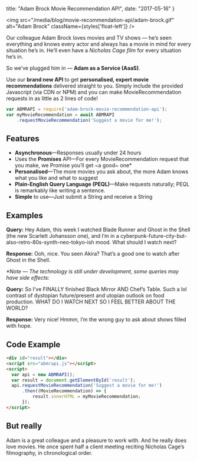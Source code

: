 
  title: "Adam Brock Movie Recommendation API",
  date: "2017-05-16"
}

<img src="/media/blog/movie-recommendation-api/adam-brock.gif" alt="Adam Brock" className={styles['float-left']} />

Our colleague Adam Brock loves movies and TV shows — he’s seen everything and knows every actor and always has a movie in mind for every situation he’s in. He’ll even have a _Nicholas Cage film_ for every situation he’s in.

So we’ve plugged him in — **Adam as a Service (AaaS)**.

Use our **brand new API** to get **personalised, expert movie recommendations** delivered straight to you. Simply include the provided Javascript (via CDN or NPM) and you can make MovieRecommendation requests in as little as 2 lines of code!

~~~js
var ABMRAPI = require('adam-brock-movie-recommendation-api');
var myMovieRecommendation = await ABMRAPI
    .requestMovieRecommendation('Suggest a movie for me!');
~~~

## Features

- **Asynchronous**—Responses usually under 24 hours
- Uses the **Promises** API—For every MovieRecommendation request that you make, we Promise you’ll get ~a good~ one*
- **Personalised**—The more movies you ask about, the more Adam knows what you like and what to suggest
- **Plain-English Query Language (PEQL)**—Make requests naturally; PEQL is remarkably like writing a sentence.
- **Simple** to use—Just submit a String and receive a String

## Examples

**Query:** Hey Adam, this week I watched Blade Runner and Ghost in the Shell (the new Scarlett Johansson one), and I’m in a cyberpunk-future-city-but-also-retro-80s-synth-neo-tokyo-ish mood. What should I watch next?

**Response:** Ooh, nice. You seen Akira? That’s a good one to watch after Ghost in the Shell.

_*Note — The technology is still under development, some queries may have side effects:_

**Query:** So I’ve FINALLY finished Black Mirror AND Chef’s Table. Such a lol contrast of dystopian future/present and utopian outlook on food production. WHAT DO I WATCH NEXT SO I FEEL BETTER ABOUT THE WORLD?

**Response:** Very nice! Hmmm, I’m the wrong guy to ask about shows filled with hope.

## Code Example

```html
<div id="result"></div>
<script src="abmrapi.js"></script>
<script>
  var api = new ABMRAPI();
  var result = document.getElementById('result');
  api.requestMovieRecommendation('Suggest a movie for me!')
      .then((MovieRecommendation) => { 
          result.innerHTML = myMovieRecommendation;
      });
</script>
```

## But really

Adam is a great colleague and a pleasure to work with. And he really does love movies. He once spent half a client meeting reciting Nicholas Cage’s filmography, in chronological order.

